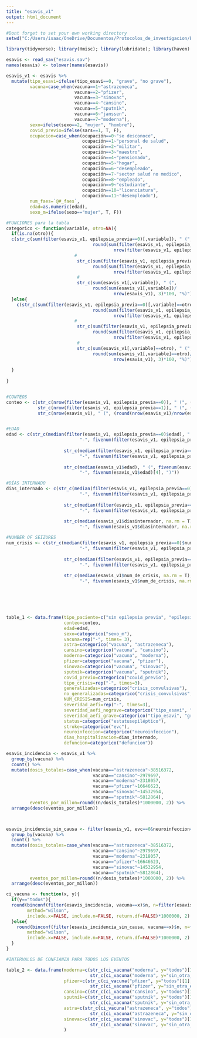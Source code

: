 ```yaml
---
title: "esavis_v1"
output: html_document
---
```


```r
#Dont forget to set your own working directory
setwd("C:/Users/isaac/OneDrive/Documentos/Protocolos_de_investigacion/ESAVIS/esavis_crisis_convulsivas")

library(tidyverse); library(Hmisc); library(lubridate); library(haven)

```


```r

esavis <- read_sav("esavis.sav") 
names(esavis) <- tolower(names(esavis))

esavis_v1 <- esavis %>%  
  mutate(tipo_esavi=ifelse(tipo_esavi==0, "grave", "no grave"),
         vacuna=case_when(vacuna==1~"astrazeneca",
                          vacuna==2~"pfizer",
                          vacuna==3~"sinovac",
                          vacuna==4~"cansino",
                          vacuna==5~"sputnik",
                          vacuna==6~"janssen",
                          vacuna==7~"moderna"),
         sexo=ifelse(sexo==2, "mujer", "hombre"),
         covid_previo=ifelse(sars==1, T, F),
         ocupacion=case_when(ocupación==0~"se desconoce",
                             ocupación==1~"personal de salud",
                             ocupación==2~"militar",
                             ocupación==3~"maestro",
                             ocupación==4~"pensionado",
                             ocupación==5~"hogar",
                             ocupación==6~"desempleado",
                             ocupación==7~"sector salud no medico",
                             ocupación==8~"empleado",
                             ocupación==9~"estudiante",
                             ocupación==10~"licenciatura",
                             ocupación==11~"desempleado"),
         num_faes=`@#_faes`,
         edad=as.numeric(edad),
         sexo_m=ifelse(sexo=="mujer", T, F))


```


```r
#FUNCIONES para la tabla
categorico <- function(variable, otro=NA){
  if(is.na(otro)){
  c(str_c(sum(filter(esavis_v1, epilepsia_previa==0)[,variable]), " (", 
                                 round(sum(filter(esavis_v1, epilepsia_previa==0)[,variable])/
                                         nrow(filter(esavis_v1, epilepsia_previa==0)), 3)*100, "%)"),
                          #  
                           str_c(sum(filter(esavis_v1, epilepsia_previa==1)[,variable]), " (", 
                                 round(sum(filter(esavis_v1, epilepsia_previa==1)[,variable])/
                                         nrow(filter(esavis_v1, epilepsia_previa==1)), 3)*100, "%)"),
                           #
                           str_c(sum(esavis_v1[,variable]), " (", 
                                 round(sum(esavis_v1[,variable])/
                                         nrow(esavis_v1), 3)*100, "%)"))
  }else{
    c(str_c(sum(filter(esavis_v1, epilepsia_previa==0)[,variable]==otro), " (", 
                                 round(sum(filter(esavis_v1, epilepsia_previa==0)[,variable]==otro)/
                                         nrow(filter(esavis_v1, epilepsia_previa==0)), 3)*100, "%)"),
                          #  
                           str_c(sum(filter(esavis_v1, epilepsia_previa==1)[,variable]==otro), " (", 
                                 round(sum(filter(esavis_v1, epilepsia_previa==1)[,variable]==otro)/
                                         nrow(filter(esavis_v1, epilepsia_previa==1)), 3)*100, "%)"),
                           #
                           str_c(sum(esavis_v1[,variable]==otro), " (", 
                                 round(sum(esavis_v1[,variable]==otro)/
                                         nrow(esavis_v1), 3)*100, "%)"))
    
  }
  
}


#CONTEOS
conteo <- c(str_c(nrow(filter(esavis_v1, epilepsia_previa==0)), " (", (round(nrow(filter(esavis_v1, epilepsia_previa==0))/nrow(esavis_v1), 1))*100, "%)"), 
            str_c(nrow(filter(esavis_v1, epilepsia_previa==1)), " (", (round(nrow(filter(esavis_v1, epilepsia_previa==1))/nrow(esavis_v1), 1))*100, "%)"),
            str_c(nrow(esavis_v1), " (", (round(nrow(esavis_v1)/nrow(esavis_v1), 1))*100, "%)"))


#EDAD
edad <- c(str_c(median(filter(esavis_v1, epilepsia_previa==0)$edad), " (", fivenum(filter(esavis_v1, epilepsia_previa==0)$edad)[2],
                            "-", fivenum(filter(esavis_v1, epilepsia_previa==0)$edad)[4], ")"),
                      
                      str_c(median(filter(esavis_v1, epilepsia_previa==1)$edad), " (", fivenum(filter(esavis_v1, epilepsia_previa==1)$edad)[2],
                            "-", fivenum(filter(esavis_v1, epilepsia_previa==1)$edad)[4], ")"),
                      
                      str_c(median(esavis_v1$edad), " (", fivenum(esavis_v1$edad)[2],
                            "-", fivenum(esavis_v1$edad)[4], ")"))

#DÍAS INTERNADO
dias_internado <- c(str_c(median(filter(esavis_v1, epilepsia_previa==0)$diasinternador, na.rm = T), " (", fivenum(filter(esavis_v1, epilepsia_previa==0)$diasinternador, na.rm = T)[2],
                            "-", fivenum(filter(esavis_v1, epilepsia_previa==0)$diasinternador, na.rm = T)[4], ")"),
                      
                      str_c(median(filter(esavis_v1, epilepsia_previa==1)$diasinternador, na.rm = T), " (", fivenum(filter(esavis_v1, epilepsia_previa==1)$diasinternador, na.rm = T)[2],
                            "-", fivenum(filter(esavis_v1, epilepsia_previa==1)$diasinternador, na.rm = T)[4], ")"),
                      
                      str_c(median(esavis_v1$diasinternador, na.rm = T), " (", fivenum(esavis_v1$diasinternador, na.rm = T)[2],
                            "-", fivenum(esavis_v1$diasinternador, na.rm = T)[4], ")"))

#NUMBER OF SEIZURES
num_crisis <- c(str_c(median(filter(esavis_v1, epilepsia_previa==0)$num_de_crisis, na.rm = T), " (", fivenum(filter(esavis_v1, epilepsia_previa==0)$num_de_crisis, na.rm = T)[2],
                            "-", fivenum(filter(esavis_v1, epilepsia_previa==0)$num_de_crisis, na.rm = T)[4], ")"),
                      
                      str_c(median(filter(esavis_v1, epilepsia_previa==1)$num_de_crisis, na.rm = T), " (", fivenum(filter(esavis_v1, epilepsia_previa==1)$num_de_crisis, na.rm = T)[2],
                            "-", fivenum(filter(esavis_v1, epilepsia_previa==1)$num_de_crisis, na.rm = T)[4], ")"),
                      
                      str_c(median(esavis_v1$num_de_crisis, na.rm = T), " (", fivenum(esavis_v1$num_de_crisis, na.rm = T)[2],
                            "-", fivenum(esavis_v1$num_de_crisis, na.rm = T)[4], ")"))






table_1 <- data.frame(tipo_paciente=c("sin epilepsia previa", "epilepsia previa", "todos"),
                      conteo=conteo,
                      edad=edad,
                      sexo=categorico("sexo_m"),
                      vacuna=rep("-", times= 3),
                      astra=categorico("vacuna", "astrazeneca"),
                      cansino=categorico("vacuna", "cansino"),
                      moderna=categorico("vacuna", "moderna"),
                      pfizer=categorico("vacuna", "pfizer"),
                      sinovac=categorico("vacuna", "sinovac"),
                      sputnik=categorico("vacuna", "sputnik"),
                      covid_previo=categorico("covid_previo"),
                      tipo_crisis=rep("-", times=3),
                      generalizadas=categorico("crisis_convulsivas"),
                      no_generalizadas=categorico("crisis_convulsivas", 0),
                      NUM_CRISIS=num_crisis,
                      severidad_aefi=rep("-", times=3),
                      severidad_aefi_nograve=categorico("tipo_esavi", "no grave"),
                      severidad_aefi_grave=categorico("tipo_esavi", "grave"),
                      status=categorico("estatusepiléptico"),
                      stroke=categorico("evc"),
                      neuroinfeccion=categorico("neuroinfeccion"),
                      dias_hospitalizacion=dias_internado,
                      defuncion=categorico("defuncion"))


```


```r
esavis_incidencia <- esavis_v1 %>% 
  group_by(vacuna) %>% 
  count() %>% 
  mutate(dosis_totales=case_when(vacuna=="astrazeneca"~38516372,
                                 vacuna=="cansino"~2979697,
                                 vacuna=="moderna"~2318057,
                                 vacuna=="pfizer"~16646623,
                                 vacuna=="sinovac"~14532954,
                                 vacuna=="sputnik"~5812864),
         eventos_por_millon=round((n/dosis_totales)*1000000, 2)) %>% 
  arrange(desc(eventos_por_millon))



esavis_incidencia_sin_causa <- filter(esavis_v1, evc==0&neuroinfeccion==0&primera_crisis==1) %>% 
  group_by(vacuna) %>% 
  count() %>% 
  mutate(dosis_totales=case_when(vacuna=="astrazeneca"~38516372,
                                 vacuna=="cansino"~2979697,
                                 vacuna=="moderna"~2318057,
                                 vacuna=="pfizer"~16646623,
                                 vacuna=="sinovac"~14532954,
                                 vacuna=="sputnik"~5812864),
         eventos_por_millon=round((n/dosis_totales)*1000000, 2)) %>% 
  arrange(desc(eventos_por_millon)) 


```



```r


ci_vacuna <- function(x, y){
  if(y=="todos"){
  round(binconf(filter(esavis_incidencia, vacuna==x)$n, n=filter(esavis_incidencia, vacuna==x)$dosis_totales , alpha=0.05,
        method="wilson",
        include.x=FALSE, include.n=FALSE, return.df=FALSE)*1000000, 2)
  }else{
    round(binconf(filter(esavis_incidencia_sin_causa, vacuna==x)$n, n=filter(esavis_incidencia_sin_causa, vacuna==x)$dosis_totales , alpha=0.05,
        method="wilson",
        include.x=FALSE, include.n=FALSE, return.df=FALSE)*1000000, 2)
  }
}

#INTERVALOS DE CONFIANZA PARA TODOS LOS EVENTOS

table_2 <- data.frame(moderna=c(str_c(ci_vacuna("moderna", y="todos")[1], " (", ci_vacuna("moderna", y="todos")[2], "-", ci_vacuna("moderna", y="todos")[3], ")"),
                                str_c(ci_vacuna("moderna", y="sin_otra_explicacion")[1], " (", ci_vacuna("moderna", y="sin_otra_explicacion")[2], "-", ci_vacuna("moderna", y="sin_otra_explicacion")[3], ")")),
                      pfizer=c(str_c(ci_vacuna("pfizer", y="todos")[1], " (", ci_vacuna("pfizer", y="todos")[2], "-", ci_vacuna("pfizer", y="todos")[3], ")"),
                                str_c(ci_vacuna("pfizer", y="sin_otra_explicacion")[1], " (", ci_vacuna("pfizer", y="sin_otra_explicacion")[2], "-", ci_vacuna("pfizer", y="sin_otra_explicacion")[3], ")")),
                      cansino=c(str_c(ci_vacuna("cansino", y="todos")[1], " (", ci_vacuna("cansino", y="todos")[2], "-", ci_vacuna("cansino", y="todos")[3], ")"), "0"),
                      sputnik=c(str_c(ci_vacuna("sputnik", y="todos")[1], " (", ci_vacuna("sputnik", y="todos")[2], "-", ci_vacuna("sputnik", y="todos")[3], ")"),
                                str_c(ci_vacuna("sputnik", y="sin_otra_explicacion")[1], " (", ci_vacuna("sputnik", y="sin_otra_explicacion")[2], "-", ci_vacuna("sputnik", y="sin_otra_explicacion")[3], ")")),
                      astra=c(str_c(ci_vacuna("astrazeneca", y="todos")[1], " (", ci_vacuna("astrazeneca", y="todos")[2], "-", ci_vacuna("astrazeneca", y="todos")[3], ")"),
                                str_c(ci_vacuna("astrazeneca", y="sin_otra_explicacion")[1], " (", ci_vacuna("astrazeneca", y="sin_otra_explicacion")[2], "-", ci_vacuna("astrazeneca", y="sin_otra_explicacion")[3], ")")),
                      sinovac=c(str_c(ci_vacuna("sinovac", y="todos")[1], " (", ci_vacuna("sinovac", y="todos")[2], "-", ci_vacuna("sinovac", y="todos")[3], ")"),
                                str_c(ci_vacuna("sinovac", y="sin_otra_explicacion")[1], " (", ci_vacuna("sinovac", y="sin_otra_explicacion")[2], "-", ci_vacuna("sinovac", y="sin_otra_explicacion")[3], ")"))
                      )
                      






```

